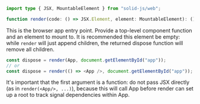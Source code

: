 <Title>render</Title>

```ts
import type { JSX, MountableElement } from "solid-js/web";

function render(code: () => JSX.Element, element: MountableElement): () => void;
```

This is the browser app entry point. Provide a top-level component function and an element to mount to. It is recommended this element be empty: while `render` will just append children, the returned dispose function will remove all children.

```ts
const dispose = render(App, document.getElementById("app"));
// or
const dispose = render(() => <App />, document.getElementById("app"));
```

It's important that the first argument is a function: do not pass JSX directly (as in `render(<App/>, ...)`), because this will call App before render can set up a root to track signal dependencies within App.